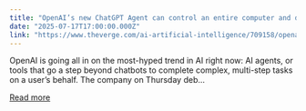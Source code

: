 ```yaml
---
title: "OpenAI’s new ChatGPT Agent can control an entire computer and do tasks for you"
date: "2025-07-17T17:00:00.000Z"
link: "https://www.theverge.com/ai-artificial-intelligence/709158/openai-new-release-chatgpt-agent-operator-deep-research"
---
```


OpenAI is going all in on the most-hyped trend in AI right now: AI agents, or tools that go a step beyond chatbots to complete complex, multi-step tasks on a user’s behalf. The company on Thursday deb...

[Read more](https://www.theverge.com/ai-artificial-intelligence/709158/openai-new-release-chatgpt-agent-operator-deep-research)
